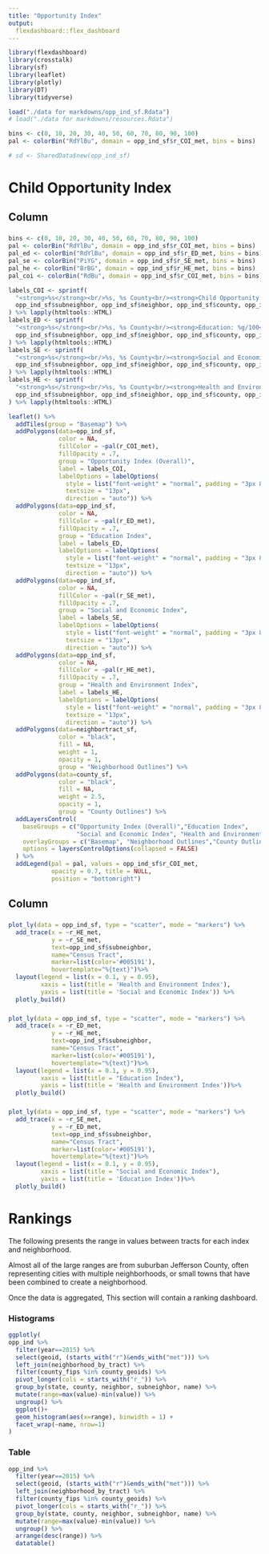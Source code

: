```yaml
---
title: "Opportunity Index"
output: 
  flexdashboard::flex_dashboard
---
```


```r
library(flexdashboard)
library(crosstalk)
library(sf)
library(leaflet)
library(plotly)
library(DT)
library(tidyverse)

load("./data for markdowns/opp_ind_sf.Rdata")
# load("./data for markdowns/resources.Rdata")

bins <- c(0, 10, 20, 30, 40, 50, 60, 70, 80, 90, 100)
pal <- colorBin("RdYlBu", domain = opp_ind_sf$r_COI_met, bins = bins)

# sd <- SharedData$new(opp_ind_sf)
```

Child Opportunity Index
=======================================================================

Column {data-width=600}
-----------------------------------------------------------------------

### {}

```r

bins <- c(0, 10, 20, 30, 40, 50, 60, 70, 80, 90, 100)
pal <- colorBin("RdYlBu", domain = opp_ind_sf$r_COI_met, bins = bins)
pal_ed <- colorBin("RdYlBu", domain = opp_ind_sf$r_ED_met, bins = bins)
pal_se <- colorBin("PiYG", domain = opp_ind_sf$r_SE_met, bins = bins)
pal_he <- colorBin("BrBG", domain = opp_ind_sf$r_HE_met, bins = bins)
pal_coi <- colorBin("RdBu", domain = opp_ind_sf$r_COI_met, bins = bins)

labels_COI <- sprintf(
  "<strong>%s</strong><br/>%s, %s County<br/><strong>Child Opportunity: %g/100</strong>",
  opp_ind_sf$subneighbor, opp_ind_sf$neighbor, opp_ind_sf$county, opp_ind_sf$r_COI_met
) %>% lapply(htmltools::HTML)
labels_ED <- sprintf(
  "<strong>%s</strong><br/>%s, %s County<br/><strong>Education: %g/100</strong>",
  opp_ind_sf$subneighbor, opp_ind_sf$neighbor, opp_ind_sf$county, opp_ind_sf$r_ED_met
) %>% lapply(htmltools::HTML)
labels_SE <- sprintf(
  "<strong>%s</strong><br/>%s, %s County<br/><strong>Social and Economic: %g/100</strong>",
  opp_ind_sf$subneighbor, opp_ind_sf$neighbor, opp_ind_sf$county, opp_ind_sf$r_SE_met
) %>% lapply(htmltools::HTML)
labels_HE <- sprintf(
  "<strong>%s</strong><br/>%s, %s County<br/><strong>Health and Environment: %g/100</strong>",
  opp_ind_sf$subneighbor, opp_ind_sf$neighbor, opp_ind_sf$county, opp_ind_sf$r_HE_met
) %>% lapply(htmltools::HTML)

leaflet() %>% 
  addTiles(group = "Basemap") %>%
  addPolygons(data=opp_ind_sf,
              color = NA, 
              fillColor = ~pal(r_COI_met), 
              fillOpacity = .7,
              group = "Opportunity Index (Overall)",
              label = labels_COI,
              labelOptions = labelOptions(
                style = list("font-weight" = "normal", padding = "3px 8px"),
                textsize = "13px",
                direction = "auto")) %>% 
  addPolygons(data=opp_ind_sf,
              color = NA, 
              fillColor = ~pal(r_ED_met), 
              fillOpacity = .7,
              group = "Education Index",
              label = labels_ED,
              labelOptions = labelOptions(
                style = list("font-weight" = "normal", padding = "3px 8px"),
                textsize = "13px",
                direction = "auto")) %>% 
  addPolygons(data=opp_ind_sf,
              color = NA, 
              fillColor = ~pal(r_SE_met), 
              fillOpacity = .7,
              group = "Social and Economic Index",
              label = labels_SE,
              labelOptions = labelOptions(
                style = list("font-weight" = "normal", padding = "3px 8px"),
                textsize = "13px",
                direction = "auto")) %>% 
  addPolygons(data=opp_ind_sf,
              color = NA, 
              fillColor = ~pal(r_HE_met), 
              fillOpacity = .7,
              group = "Health and Environment Index",
              label = labels_HE,
              labelOptions = labelOptions(
                style = list("font-weight" = "normal", padding = "3px 8px"),
                textsize = "13px",
                direction = "auto")) %>% 
  addPolygons(data=neighbortract_sf,
              color = "black", 
              fill = NA, 
              weight = 1,
              opacity = 1,
              group = "Neighborhood Outlines") %>% 
  addPolygons(data=county_sf,
              color = "black", 
              fill = NA, 
              weight = 2.5,
              opacity = 1,
              group = "County Outlines") %>% 
  addLayersControl(
    baseGroups = c("Opportunity Index (Overall)","Education Index",
                   "Social and Economic Index", "Health and Environment Index"),
    overlayGroups = c("Basemap", "Neighborhood Outlines","County Outlines"),
    options = layersControlOptions(collapsed = FALSE)
  ) %>%
  addLegend(pal = pal, values = opp_ind_sf$r_COI_met,
            opacity = 0.7, title = NULL,
            position = "bottomright")

```

Column {data-width=400}
-----------------------------------------------------------------------

### {}

```r
plot_ly(data = opp_ind_sf, type = "scatter", mode = "markers") %>% 
  add_trace(x = ~r_HE_met, 
            y = ~r_SE_met,
            text=opp_ind_sf$subneighbor, 
            name="Census Tract",
            marker=list(color='#005191'), 
            hovertemplate="%{text}")%>% 
  layout(legend = list(x = 0.1, y = 0.95),
         xaxis = list(title = 'Health and Environment Index'), 
         yaxis = list(title = 'Social and Economic Index')) %>% 
  plotly_build()
```

### {}

```r
plot_ly(data = opp_ind_sf, type = "scatter", mode = "markers") %>% 
  add_trace(x = ~r_ED_met, 
            y = ~r_HE_met,
            text=opp_ind_sf$subneighbor, 
            name="Census Tract",
            marker=list(color='#005191'), 
            hovertemplate="%{text}")%>% 
  layout(legend = list(x = 0.1, y = 0.95),
         xaxis = list(title = "Education Index"), 
         yaxis = list(title = 'Health and Environment Index'))%>% 
  plotly_build()
```

### {}

```r
plot_ly(data = opp_ind_sf, type = "scatter", mode = "markers") %>% 
  add_trace(x = ~r_SE_met, 
            y = ~r_ED_met,
            text=opp_ind_sf$subneighbor, 
            name="Census Tract",
            marker=list(color='#005191'), 
            hovertemplate="%{text}")%>% 
  layout(legend = list(x = 0.1, y = 0.95),
         xaxis = list(title = "Social and Economic Index"), 
         yaxis = list(title = 'Education Index'))%>% 
  plotly_build()

```

Rankings
=======================================================================

The following presents the range in values between tracts for each index and neighborhood.

Almost all of the large ranges are from suburban Jefferson County, often representing cities with multiple neighborhoods, or small towns that have been combined to create a neighborhood.

Once the data is aggregated, This section will contain a ranking dashboard.

### Histograms

```r
ggplotly(
opp_ind %>% 
  filter(year==2015) %>% 
  select(geoid, (starts_with("r")&ends_with("met"))) %>% 
  left_join(neighborhood_by_tract) %>% 
  filter(county_fips %in% county_geoids) %>% 
  pivot_longer(cols = starts_with("r_")) %>%
  group_by(state, county, neighbor, subneighbor, name) %>%
  mutate(range=max(value)-min(value)) %>%
  ungroup() %>% 
  ggplot()+
  geom_histogram(aes(x=range), binwidth = 1) +
  facet_wrap(~name, nrow=1)
)
```

### Table

```r
opp_ind %>% 
  filter(year==2015) %>% 
  select(geoid, (starts_with("r")&ends_with("met"))) %>% 
  left_join(neighborhood_by_tract) %>% 
  filter(county_fips %in% county_geoids) %>% 
  pivot_longer(cols = starts_with("r_")) %>%
  group_by(state, county, neighbor, subneighbor, name) %>%
  mutate(range=max(value)-min(value)) %>%
  ungroup() %>% 
  arrange(desc(range)) %>% 
  datatable()

```